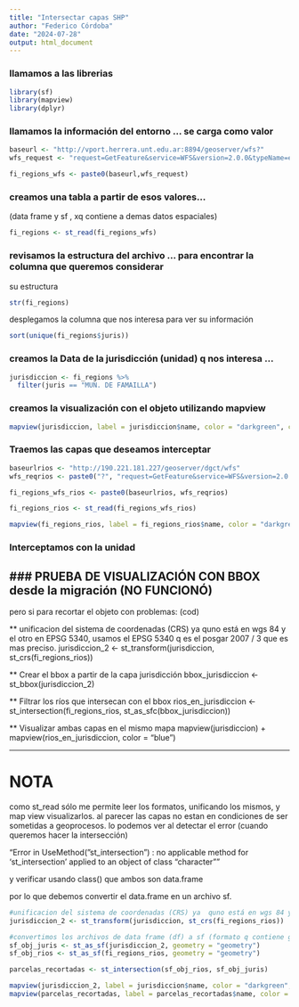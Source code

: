 ```yaml
---
title: "Intersectar capas SHP"
author: "Federico Córdoba"
date: "2024-07-28"
output: html_document
---
```



### llamamos a las librerias

```r
library(sf)
library(mapview)
library(dplyr)
```

### llamamos la información del entorno ... se carga como valor

```r
baseurl <- "http://vport.herrera.unt.edu.ar:8894/geoserver/wfs?"
wfs_request <- "request=GetFeature&service=WFS&version=2.0.0&typeName=espacio01:tuc_juris&outputFormat=application/json"

fi_regions_wfs <- paste0(baseurl,wfs_request)
```


### creamos una tabla a partir de esos valores...
(data frame y sf , xq contiene a demas datos espaciales)

```r
fi_regions <- st_read(fi_regions_wfs)
```
### revisamos la estructura del archivo ... para encontrar la columna que queremos considerar

su estructura

```r
str(fi_regions)
```

desplegamos la columna que nos interesa para ver su información

```r
sort(unique(fi_regions$juris))
```

### creamos la Data de la jurisdicción (unidad) q nos interesa ...

```r
jurisdiccion <- fi_regions %>% 
  filter(juris == "MUN. DE FAMAILLA")
```

### creamos la visualización con el objeto utilizando mapview

```r
mapview(jurisdiccion, label = jurisdiccion$name, color = "darkgreen", col.regions = "green", alpha.regions = .05)
```

### Traemos las capas que deseamos interceptar

```r
baseurlrios <- "http://190.221.181.227/geoserver/dgct/wfs"
wfs_reqrios <- paste0("?", "request=GetFeature&service=WFS&version=2.0.0&typeName=dgct:rios&outputFormat=application/json")

fi_regions_wfs_rios <- paste0(baseurlrios, wfs_reqrios)

fi_regions_rios <- st_read(fi_regions_wfs_rios)
```
```r
mapview(fi_regions_rios, label = fi_regions_rios$name, color = "darkgreen", col.regions = "green", alpha.regions = .05)
```


### Interceptamos con la unidad
### PRUEBA DE VISUALIZACIÓN CON BBOX desde la migración (NO FUNCIONÓ) 
----------------------------
pero si para recortar el objeto con problemas: (cod)


** unificacion del sistema de coordenadas (CRS) ya  quno está en wgs 84 y el otro en EPSG 5340, usamos el EPSG 5340 q es el posgar 2007 / 3 que es mas preciso.
jurisdiccion_2 <- st_transform(jurisdiccion, st_crs(fi_regions_rios))

** Crear el bbox a partir de la capa jurisdicción
bbox_jurisdiccion <- st_bbox(jurisdiccion_2)

** Filtrar los ríos que intersecan con el bbox
rios_en_jurisdiccion <- st_intersection(fi_regions_rios, st_as_sfc(bbox_jurisdiccion))

** Visualizar ambas capas en el mismo mapa
mapview(jurisdiccion) + mapview(rios_en_jurisdiccion, color = "blue")

-----------------------

# NOTA 

como st_read sólo me permite leer los formatos, unificando los mismos, y map view visualizarlos. al parecer las capas no estan en condiciones de ser sometidas a geoprocesos. lo podemos ver al detectar el error (cuando queremos hacer la intersección)


"Error in UseMethod("st_intersection") : 
  no applicable method for 'st_intersection' applied to an object of class "character""
  
  y verificar usando class() que ambos son data.frame
  
  por lo que debemos convertir el data.frame en un archivo sf.
  
  
  
```r
#unificacion del sistema de coordenadas (CRS) ya  quno está en wgs 84 y el otro en EPSG 5340, usamos el EPSG 5340 q es el posgar 2007 / 3 que es mas preciso.
jurisdiccion_2 <- st_transform(jurisdiccion, st_crs(fi_regions_rios))
```


```r
#convertimos los archivos de data frame (df) a sf (formato q contiene georeferencias) identificando la columna q contiene su geometría.
sf_obj_juris <- st_as_sf(jurisdiccion_2, geometry = "geometry")
sf_obj_rios <- st_as_sf(fi_regions_rios, geometry = "geometry")
```



```r
parcelas_recortadas <- st_intersection(sf_obj_rios, sf_obj_juris)
```
```r
mapview(jurisdiccion_2, label = jurisdiccion$name, color = "darkgreen", col.regions = "green", alpha.regions = .05) +
mapview(parcelas_recortadas, label = parcelas_recortadas$name, color = "blue", col.regions = "blue", alpha.regions = .05)
```




